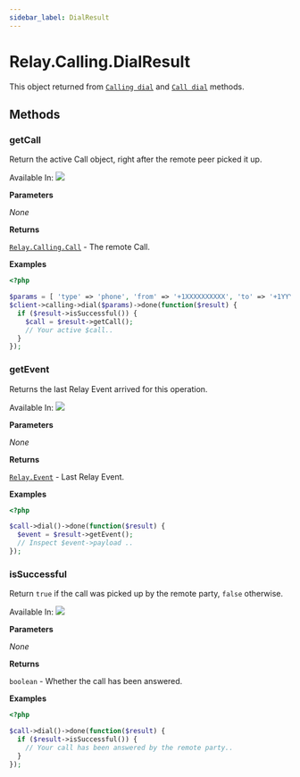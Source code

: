 ```yaml
---
sidebar_label: DialResult
---
```


# Relay.Calling.DialResult

This object returned from [`Calling dial`](relay/server-sdk/php/reference/relay_calling/index.mdx#dial) and [`Call dial`](relay/server-sdk/php/reference/relay_calling/call.mdx#dial) methods.

## Methods

<div class="method-definitions"></div>

### getCall

Return the active Call object, right after the remote peer picked it up.

Available In: <img class="method-available-tag" src="https://img.shields.io/badge/-v2.0+-brightgreen.svg" />

**Parameters**

_None_

**Returns**

[`Relay.Calling.Call`](relay/server-sdk/php/reference/relay_calling/call.mdx) - The remote Call.

**Examples**

```php title="Trying to call a remote peer and, if it answer, get the active Call."
<?php

$params = [ 'type' => 'phone', 'from' => '+1XXXXXXXXXX', 'to' => '+1YYYYYYYYYY' ];
$client->calling->dial($params)->done(function($result) {
  if ($result->isSuccessful()) {
    $call = $result->getCall();
    // Your active $call..
  }
});
```

### getEvent

Returns the last Relay Event arrived for this operation.

Available In: <img class="method-available-tag" src="https://img.shields.io/badge/-v2.0+-brightgreen.svg" />

**Parameters**

_None_

**Returns**

[`Relay.Event`](relay/server-sdk/php/reference/relay_event.mdx) - Last Relay Event.

**Examples**

```php title="Start an outbound Call and then grab the Relay event to inspect the payload."
<?php

$call->dial()->done(function($result) {
  $event = $result->getEvent();
  // Inspect $event->payload ..
});
```

### isSuccessful

Return `true` if the call was picked up by the remote party, `false` otherwise.

Available In: <img class="method-available-tag" src="https://img.shields.io/badge/-v2.0+-brightgreen.svg" />

**Parameters**

_None_

**Returns**

`boolean` - Whether the call has been answered.

**Examples**

```php title="Start an outbound Call and then check if the 'dial' has completed successfully."
<?php

$call->dial()->done(function($result) {
  if ($result->isSuccessful()) {
    // Your call has been answered by the remote party..
  }
});
```
